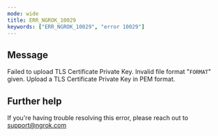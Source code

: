 ```yaml
---
mode: wide
title: ERR_NGROK_10029
keywords: ["ERR_NGROK_10029", "error 10029"]
---
```


## Message

Failed to upload TLS Certificate Private Key. Invalid file format "`FORMAT`" given. Upload a TLS Certificate Private Key in PEM format.

## Further help

If you're having trouble resolving this error, please reach out to [support@ngrok.com](mailto:support@ngrok.com?subject=Help%20with%20ERR_NGROK_10029)
